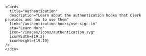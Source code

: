 
<Hero/>
<div className="container my-4 min-w-full">
  <div className="grid xl:grid-cols-3 xl:grid-rows-2 md:grid-cols-2 md:grid-rows-3 justify-center gap-x-7">
    <FrameworkCards
      title="Next.js Stable"
      description="Learn how to use Clerk to quickly and easily add secure authentication and user management to your Next.js application."
      link="/nextjs/stable"
      cta="Get Started"
      icon="/images/logos/nextjs.svg"
      iconWidth="40"
    />
    <FrameworkCards
      title="Next.js App Router"
      description="Learn how to use Clerk to quickly and easily add secure authentication and user management to your Next.js using RSC."
      link="/nextjs/app-router"
      cta="Get Started"
      icon="/images/logos/nextjs.svg"
      iconWidth="40"
    />
    <FrameworkCards
      title="React"
      description="Learn how to use Clerk to quickly and easily add secure authentication and user management to your React application."
      link="/react"
      cta="Get Started"
      icon="/images/logos/react.svg"
    />
    <FrameworkCards
      title="Remix"
      description="Learn how to use Clerk to quickly and easily add secure authentication and user management to your Remix application."
      link="/remix"
      cta="Get Started"
      icon="/images/logos/remix.svg"
    />
    <FrameworkCards
      title="Expo"
      description="Learn how to use Clerk to add secure authentication and user management to your Expo application using custom flows."
      link="/expo"
      cta="Get Started"
      icon="/images/logos/expo.svg"
    />
    <FrameworkCards
      title="RedwoodJS"
      description="Learn how to use Clerk to add secure authentication and user management to your RedwoodJS application"
      link="/redwood"
      cta="Get Started"
      icon="/images/logos/redwood.svg"
    />
  </div>
</div>

<Subheader text="Components"/>

<div className="container min-w-full my-4">
  <div className="grid xl:grid-cols-2 auto-rows-auto md:grid-cols-2 gap-x-7 justify-items-stretch">
    <Cards
      title="Authentication"
      description="Learn about the authentication components that Clerk provides and how to use them."
      link="/authentication-components/sign-in"
      cta="Learn More"
      icon="/images/icons/authentication.svg"
      iconWidth={19.2}
      iconHeight={19.19}
    />
    <Cards
      title="User Management"
      description="Learn about the user management components that Clerk provides and how to use them."
      link="/user-management-components/signed-in"
      cta="Learn More"
      icon="/images/icons/users.svg"
      iconWidth={16.8}
      iconHeight={18}
    />
    <Cards
      title="Organization Management"
      description="Learn about the organization management components that Clerk provides and how to use them."
      link="/organization-management-components/create-organization"
      cta="Learn More"
      icon="/images/icons/organizations.svg"
      iconWidth={21.6}
      iconHeight={18}
    />
    <Cards
      title="Customization & Localization"
      description="Learn how to customize and localize the Clerk components."
      link="/customization/appearance"
      cta="Learn More"
      icon="/images/icons/customization.svg"
      iconWidth={19.2}
      iconHeight={19.2}
    />
  </div>
</div>

<Subheader text="Hooks"/>

<div className="container min-w-full my-4">
  <div className="grid xl:grid-cols-2 auto-rows-auto md:grid-cols-2 gap-x-7 justify-items-stretch">
    <Cards
      title="User Management"
      description="Learn about the user management hooks that Clerk provides and how to use them."
      link="/user-management-hooks/use-user"
      cta="Learn More"
      icon="/images/icons/users.svg"
      iconWidth={16.8}
      iconHeight={18}
    />

    <Cards
      title="Authentication"
      description="Learn about the authentication hooks that Clerk provides and how to use them"
      link="/authentication-hooks/use-sign-in"
      cta="Learn More"
      icon="/images/icons/authentication.svg"
      iconWidth={19.2}
      iconHeight={19.19}
    />
    </div>

</div>

<Subheader text="SDKs"/>

<div className="container min-w-full my-4">
  <div className="grid xl:grid-cols-2 auto-rows-auto md:grid-cols-2 gap-x-7 justify-items-stretch">
    <Cards
      title="Next.js"
      description="Learn about the Next.js SDK that Clerk provides and it's unique features."
      link="/next-sdk/get-auth"
      cta="Learn More"
      icon="/images/logos/nextjs.svg"
      iconWidth="40"
    />
    <Cards
      title="Shared"
      description="Learn about Clerk SDK methods that are shared across each framework."
      link="/shared-sdk/use-auth"
      cta="Learn More"
      icon="/images/icons/sdks.svg"
      iconWidth={19.2}
      iconHeight={16.8}
    />
  </div>
</div>
